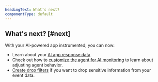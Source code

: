 ```yaml
---
headingText: What's next?
componentType: default
---
```


## What's next? [#next]

With your AI-powered app instrumented, you can now:

* Learn about your [AI app response data](/docs/ai-monitoring/view-ai-data/). 
* Check out how to [customize the agent for AI monitoring](/docs/ai-monitoring/customize-agent-ai-monitoring) to learn about adjusting agent behavior.
* [Create drop filters](/docs/ai-monitoring/drop-sensitive-data) if you want to drop sensitive information from your event data.
